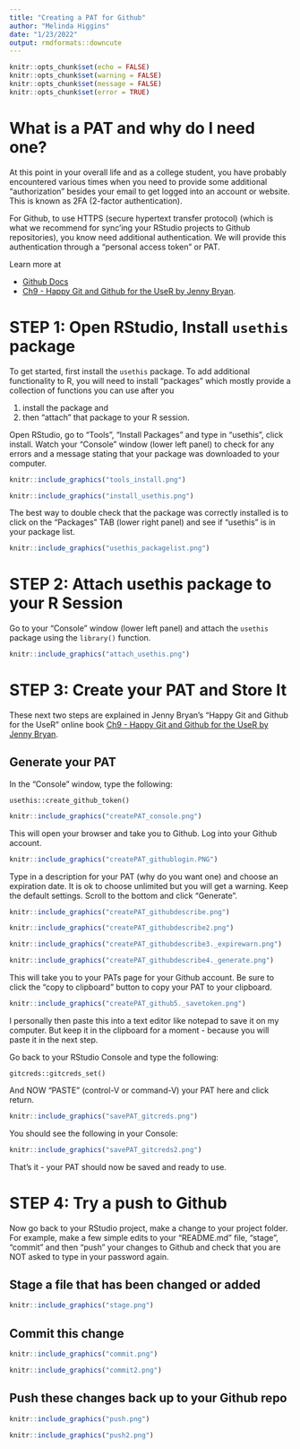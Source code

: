 ```yaml
---
title: "Creating a PAT for Github"
author: "Melinda Higgins"
date: "1/23/2022"
output: rmdformats::downcute
---
```


```r
knitr::opts_chunk$set(echo = FALSE)
knitr::opts_chunk$set(warning = FALSE)
knitr::opts_chunk$set(message = FALSE)
knitr::opts_chunk$set(error = TRUE)
```

# What is a PAT and why do I need one?

At this point in your overall life and as a college student, you have probably encountered various times when you need to provide some additional "authorization" besides your email to get logged into an account or website. This is known as 2FA (2-factor authentication).

For Github, to use HTTPS (secure hypertext transfer protocol) (which is what we recommend for sync'ing your RStudio projects to Github repositories), you know need additional authentication. We will provide this authentication through a "personal access token" or PAT.

Learn more at

-   [Github Docs](https://docs.github.com/en/authentication/keeping-your-account-and-data-secure/creating-a-personal-access-token)
-   [Ch9 - Happy Git and Github for the UseR by Jenny Bryan](https://happygitwithr.com/https-pat.html).

# STEP 1: Open RStudio, Install `usethis` package

To get started, first install the `usethis` package. To add additional functionality to R, you will need to install "packages" which mostly provide a collection of functions you can use after you

1.  install the package and
2.  then "attach" that package to your R session.

Open RStudio, go to "Tools", "Install Packages" and type in "usethis", click install. Watch your "Console" window (lower left panel) to check for any errors and a message stating that your package was downloaded to your computer.

```r
knitr::include_graphics("tools_install.png")
```

```r
knitr::include_graphics("install_usethis.png")
```

The best way to double check that the package was correctly installed is to click on the "Packages" TAB (lower right panel) and see if "usethis" is in your package list.

```r
knitr::include_graphics("usethis_packagelist.png")
```

# STEP 2: Attach usethis package to your R Session

Go to your "Console" window (lower left panel) and attach the `usethis` package using the `library()` function.

```r
knitr::include_graphics("attach_usethis.png")
```

# STEP 3: Create your PAT and Store It

These next two steps are explained in Jenny Bryan's "Happy Git and Github for the UseR" online book [Ch9 - Happy Git and Github for the UseR by Jenny Bryan](https://happygitwithr.com/https-pat.html).

## Generate your PAT

In the "Console" window, type the following:

`usethis::create_github_token()`

```r
knitr::include_graphics("createPAT_console.png")
```

This will open your browser and take you to Github. Log into your Github account.

```r
knitr::include_graphics("createPAT_githublogin.PNG")
```

Type in a description for your PAT (why do you want one) and choose an expiration date. It is ok to choose unlimited but you will get a warning. Keep the default settings. Scroll to the bottom and click "Generate".

```r
knitr::include_graphics("createPAT_githubdescribe.png")
```

```r
knitr::include_graphics("createPAT_githubdescribe2.png")
```

```r
knitr::include_graphics("createPAT_githubdescribe3._expirewarn.png")
```

```r
knitr::include_graphics("createPAT_githubdescribe4._generate.png")
```

This will take you to your PATs page for your Github account. Be sure to click the "copy to clipboard" button to copy your PAT to your clipboard.

```r
knitr::include_graphics("createPAT_github5._savetoken.png")
```

I personally then paste this into a text editor like notepad to save it on my computer. But keep it in the clipboard for a moment - because you will paste it in the next step.

Go back to your RStudio Console and type the following:

`gitcreds::gitcreds_set()`

And NOW "PASTE" (control-V or command-V) your PAT here and click return.

```r
knitr::include_graphics("savePAT_gitcreds.png")
```

You should see the following in your Console:

```r
knitr::include_graphics("savePAT_gitcreds2.png")
```

That's it - your PAT should now be saved and ready to use.

# STEP 4: Try a push to Github

Now go back to your RStudio project, make a change to your project folder. For example, make a few simple edits to your "README.md" file, "stage", "commit" and then "push" your changes to Github and check that you are NOT asked to type in your password again.

## Stage a file that has been changed or added

```r
knitr::include_graphics("stage.png")
```

## Commit this change

```r
knitr::include_graphics("commit.png")
```

```r
knitr::include_graphics("commit2.png")
```

## Push these changes back up to your Github repo

```r
knitr::include_graphics("push.png")
```

```r
knitr::include_graphics("push2.png")
```

